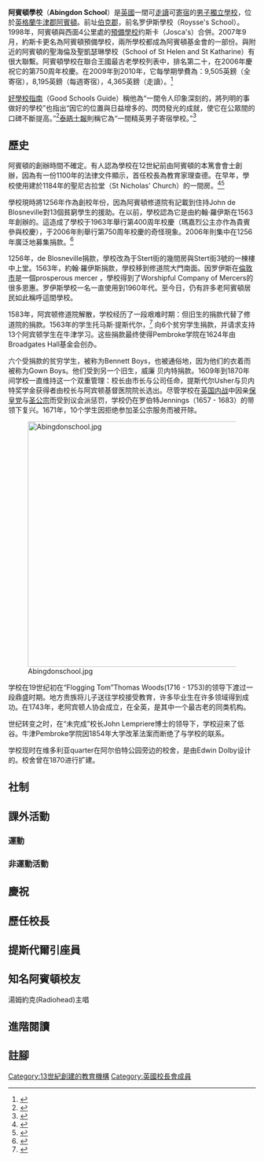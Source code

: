 {{Infobox UK school 
| name         = Abingdon School
| zh-name      = 阿賓頓學校
| image        = Abingdon School crest.png
| motto        = ''Misericordias Domini In Aeternum Cantabo''<br /><small>([[拉丁文|拉丁文]]：我會永遠歌頌主的慈悲)</small>
| established  = 1256
| type         = [[獨立學校|獨立學校]] 
| religion     = [[圣公宗|圣公宗]]
| head         = 費利西·蒂拉斯克女士 （Ms. Felicity Lusk）
| founder      = [[本篤會|本篤會會士]]
| city         = [[阿賓頓|阿賓頓]]
| county       = [[牛津郡|牛津郡]]
| country      = [[英格蘭|英格蘭]]
| gender       = 男
| lower_age    = 11
| upper_age    = 18
| houses       = 9
| colours      = 櫻桃色與白色<br />{{color box|#E51D9B}} {{color box|white}} 
| free_label_1 = 前學生
| free_1       = 老阿賓頓人
| free_label_2 = 運動
| free_2       = [[赛艇|赛艇]]，[[劍擊|劍擊]], [[橄欖球|橄欖球]]與[[板球|板球]]
| free_label_3 = 艇庫
| free_3       = 阿賓頓學校艇庫 [[Image:Abingdon_School_Boat_Club_Rowing_Blade.svg|50px]]
| website      = http://www.abingdon.org.uk/
| website_name = 歡迎來到阿賓頓-阿賓頓學校
| specialist = 未知
}}

'''阿賓頓學校'''（'''Abingdon School'''）是[[英國|英國]]一間可[[走讀|走讀]]可[[寄宿學校|寄宿]]的[[單性別教育|男子]][[獨立學校|獨立學校]]，位於[[英格蘭|英格蘭]][[牛津郡|牛津郡]][[阿賓頓|阿賓頓]]。前址[[伯克郡|伯克郡]]，前名罗伊斯學校（Roysse's School）。1998年，阿賓頓與西面4公里處的[[預備學校|預備學校]]约斯卡（Josca's）合併。2007年9月，約斯卡更名為阿賓頓預備學校，兩所學校都成為阿賓頓基金會的一部份。與附近的阿賓頓的聖海倫及聖凱瑟琳學校（School of St Helen and St Katharine）有很大聯繫。阿賓頓學校在聯合王國最古老學校列表中，排名第二十，在2006年慶祝它的第750周年校慶。在2009年到2010年，它每學期學費為：9,505英鎊（全寄宿），8,195英鎊（每週寄宿），4,365英鎊（走讀）。<ref>{{Cite web |url=http://www.abingdon.org.uk/uploads/school/files/home/Country%20Life%20April%206%20SCHOOLS%20ABINGDON.pdf |title=存档副本 |access-date=2011-09-29 |archive-date=2016-03-05 |archive-url=https://web.archive.org/web/20160305010502/http://www.abingdon.org.uk/uploads/school/files/home/Country%20Life%20April%206%20SCHOOLS%20ABINGDON.pdf |dead-url=no }}</ref>

[[好學校指南|好學校指南]]（Good Schools Guide）稱他為“一間令人印象深刻的，將列明的事做好的學校”也指出“因它的位置與日益增多的、閃閃發光的成就，使它在公眾間的口碑不斷提高。”<ref>{{cite web |url=http://www.goodschoolsguide.co.uk/schools/104630/abingdon-school |language=en |title=Abingdon School |publisher=Good Schools Guide |date=Unknown |accessdate=2011-09-29 |archive-date=2016-08-04 |archive-url=https://web.archive.org/web/20160804233746/https://www.goodschoolsguide.co.uk/schools/104630/abingdon-school |dead-url=no }}</ref>[[泰晤士報|泰晤士報]]則稱它為“一間精英男子寄宿學校。”<ref>{{cite web |url=http://www.timesonline.co.uk/tol/life_and_style/education/article6930595.ece |language=en |title=No job for the boys as Abingdon School picks woman head |publisher=The Times |date=2009-11-25 |accessdate=2011-09-29 |archive-date=2019-07-13 |archive-url=https://web.archive.org/web/20190713170716/https://www.thetimes.co.uk/ |dead-url=no }}</ref>

==歷史==
阿賓頓的創辦時間不確定。有人認為學校在12世紀前由阿賓頓的本篤會會士創辦，因為有一份1100年的法律文件顯示，首任校長為教育家理查德。在早年，學校使用建於1184年的聖尼古拉堂（St Nicholas' Church）的一間房。<ref>{{cite web |url=http://www.berkshirehistory.com/churches/abingdon_stnics.html |language=en |title=Abingdon |publisher=Royal Berkshire History |date=Unknown |accessdate=2011-09-30 |archive-date=2019-12-23 |archive-url=https://web.archive.org/web/20191223210632/http://www.berkshirehistory.com/churches/abingdon_stnics.html |dead-url=no }}</ref><ref>{{cite web |url=http://www.abingdon.org.uk/our_history/ |language=en |title=a brief history |publisher=Abingdon School |date=Unknown |accessdate=2011-09-30 |archive-date=2019-04-25 |archive-url=https://web.archive.org/web/20190425234909/https://www.abingdon.org.uk/our_history |dead-url=no }}</ref>

學校現時將1256年作為創校年份，因為阿賓頓修道院有記載到住持John de Blosneville對13個貧窮學生的援助。在以前，學校認為它是由約翰·羅伊斯在1563年創辦的。這造成了學校于1963年舉行第400周年校慶（瑪嘉烈公主亦作為貴賓參與校慶），于2006年則舉行第750周年校慶的奇怪現象。2006年則集中在1256年廣泛地募集捐款。<ref>{{cite web |url=http://www.abingdon.org.uk/abbey_arms/ |language=en |title=abbey arms |publisher=Abingdon School |date=Unknown |accessdate=2011-09-30 |archive-url=https://web.archive.org/web/20110930153107/http://www.abingdon.org.uk/abbey_arms/ |archive-date=2011-09-30 |dead-url=yes }}</ref>

1256年，de Blosneville捐款，學校改為于Stert街的幾間房與Stert街3號的一棟樓中上堂。1563年，約翰·羅伊斯捐款，學校移到修道院大門南面。因罗伊斯在[[倫敦市|倫敦市]]是一個prosperous mercer ，學校得到了Worshipful Company of Mercers的很多恩惠。罗伊斯學校一名一直使用到1960年代。至今日，仍有許多老阿賓頓居民如此稱呼這間學校。

1583年，阿宾顿修道院解散，学校经历了一段艰难时期：但旧生的捐款代替了修道院的捐款。1563年的学生托马斯·提斯代尔，<ref>{{cite web|url=http://www.berkshirehistory.com/bios/ttesdale.html|language=en|title=Thomas Tesdale|publisher=Royal Berkshire History|date=Unknown|accessdate=2011-09-30|archive-date=2017-07-21|archive-url=https://web.archive.org/web/20170721051454/http://www.berkshirehistory.com/bios/ttesdale.html|dead-url=no}}</ref>
向6个贫穷学生捐款，并请求支持13个阿宾顿学生在牛津学习。这些捐款最终使得Pembroke学院在1624年由Broadgates Hall基金会创办。

六个受捐款的贫穷学生，被称为Bennett Boys，也被通俗地，因为他们的衣着而被称为Gown Boys。他们受到另一个旧生，威廉 贝内特捐款。1609年到1870年间学校一直维持这一个双重管理：校长由市长与公司任命，提斯代尔Usher与贝内特奖学金获得者由校长与阿宾顿基督医院院长选出。尽管学校在[[英国内战|英国内战]]中因亲[[保皇党|保皇党]]与[[圣公宗|圣公宗]]而受到议会派惩罚，学校仍在罗伯特Jennings（1657 - 1683）的带领下复兴。1671年，10个学生因拒绝参加圣公宗服务而被开除。

[[File:Abingdonschool.jpg|500px]]

学校在19世纪初在“Flogging Tom”Thomas Woods(1716 - 1753)的领导下渡过一段鼎盛时期。地方贵族将儿子送往学校接受教育，许多毕业生在许多领域得到成功。在1743年，老阿宾顿人协会成立，在全英，是其中一个最古老的同类机构。

世纪转变之时，在“未完成”校长John Lempriere博士的领导下，学校迎来了低谷。牛津Pembroke学院因1854年大学改革法案而断绝了与学校的联系。

学校现时在维多利亚quarter在阿尔伯特公园旁边的校舍，是由Edwin Dolby设计的。校舍曾在1870进行扩建。
==社制==

==課外活動==

===運動===

===非運動活動===

==慶祝==

==歷任校長==

==提斯代爾引座員==

==知名阿賓頓校友==
湯姆約克(Radiohead)主唱

==進階閱讀==

==註腳==
<references/>

{{DEFAULTSORT:Abingdon School}}
[[Category:13世紀創建的教育機構|Category:13世紀創建的教育機構]]
[[Category:英國校長會成員|Category:英國校長會成員]]